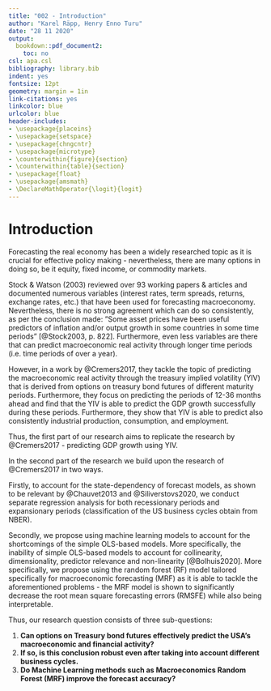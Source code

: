 ```yaml
---
title: "002 - Introduction"
author: "Karel Räpp, Henry Enno Turu"
date: "28 11 2020"
output: 
  bookdown::pdf_document2:
    toc: no
csl: apa.csl
bibliography: library.bib
indent: yes
fontsize: 12pt
geometry: margin = 1in
link-citations: yes
linkcolor: blue
urlcolor: blue
header-includes:
- \usepackage{placeins}
- \usepackage{setspace}
- \usepackage{chngcntr}
- \usepackage{microtype}
- \counterwithin{figure}{section}
- \counterwithin{table}{section}
- \usepackage{float}
- \usepackage{amsmath}
- \DeclareMathOperator{\logit}{logit}
---
```




\linespread{1.6}\selectfont

# Introduction


Forecasting the real economy has been a widely researched topic as it is crucial for effective policy making - nevertheless, there are many options in doing so, be it equity, fixed income, or commodity markets.
  
Stock & Watson (2003) reviewed over 93 working papers & articles and documented numerous variables (interest rates, term spreads, returns, exchange rates, etc.) that have been used for forecasting macroeconomy. Nevertheless, there is no strong agreement which can do so consistently, as per the conclusion made: ”Some asset prices have been useful predictors of inflation and/or output growth in some countries in some time periods” [@Stock2003, p. 822]. Furthermore, even less variables are there that can predict macroeconomic real activity through longer time periods (i.e. time periods of over a year). 

However, in a work by @Cremers2017, they tackle the topic of predicting the macroeconomic real activity through the treasury implied volatility (YIV) that is derived from options on treasury bond futures of different maturity periods. Furthermore, they focus on predicting the periods of 12-36 months ahead and find that the YIV is able to predict the GDP growth successfully during these periods. Furthermore, they show that YIV is able to predict also consistently industrial production, consumption, and employment. 

Thus, the first part of our research aims to replicate the research by @Cremers2017 - predicting GDP growth using YIV.

In the second part of the research we build upon the research of @Cremers2017 in two ways. 

Firstly, to account for the state-dependency of forecast models, as shown to be relevant by @Chauvet2013 and @Siliverstovs2020, we conduct separate regression analysis for both recessionary periods and expansionary periods (classification of the US business cycles obtain from NBER).

Secondly, we propose using machine learning models to account for the shortcomings of the simple OLS-based models. More specifically, the inability of simple OLS-based models to account for collinearity, dimensionality, predictor relevance and non-linearity [@Bolhuis2020]. More specifically, we propose using the random forest (RF) model tailored specifically for macroeconomic forecasting (MRF) as it is able to tackle the aforementioned problems - the MRF model is shown to significantly decrease the root mean square forecasting errors (RMSFE) while also being interpretable.
  
Thus, our research question consists of three sub-questions:

1. **Can options on Treasury bond futures effectively predict the USA's macroeconomic and financial activity?**
2. **If so, is this conclusion robust even after taking into account different business cycles.**
3. **Do Machine Learning methods such as Macroeconomics Random Forest (MRF) improve the forecast accuracy?**


